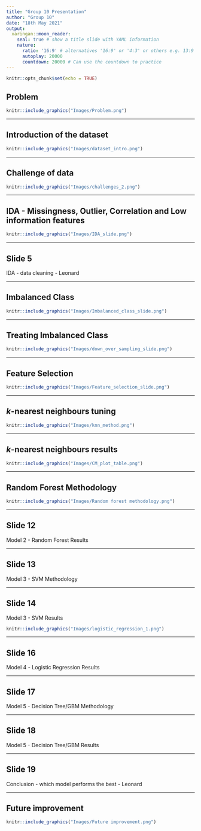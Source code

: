 ---
title: "Group 10 Presentation"
author: "Group 10"
date: "18th May 2021"
output: 
  xaringan::moon_reader:
    seal: true # show a title slide with YAML information
    nature:
      ratio: '16:9' # alternatives '16:9' or '4:3' or others e.g. 13:9
      autoplay: 20000
      countdown: 20000 # Can use the countdown to practice
---

```{r setup, include=FALSE}
knitr::opts_chunk$set(echo = TRUE)
```

## Problem

<!-- The prevalence of diabetes is growing rapidly all over the world. -->

<!-- Hospitalized diabetes patients have a higher risk of hospital readmission after discharge from hospital. -->

<!-- This generates significant burden to the patients and the health care system. -->

<!-- Identifying this group of patients will improve the management of the high readmission rate. -->


```{r, out.width = "1000px", echo=FALSE, fig.align="center"}
knitr::include_graphics("Images/Problem.png")
```


---


## Introduction of the dataset

<!-- Speech (to delete): The dataset we chose for the study represents 10 years of hospital admission cases for patients diagnosed with diabetes. There’re 55 categorical and numerical features that cover a variety of demographical and clinical data. Our goal is to build a model that discriminate patients readmitted within 30 days of discharge against patients readmitted after 30 days or never come back.
-->

```{r, out.width = "900px", echo=FALSE, fig.align="center"}
knitr::include_graphics("Images/dataset_intro.png")
```

---

## Challenge of data

<!-- Speech (to delete): The key challenges for the analysis include: 1) Big data – there’s over 100k observations in our data, which means longer execution time and higher computational cost; 2) data is messy and requires proper cleaning in order to filter outliers, remove duplications and handle missing data; 3) the problem we’re solving is to build a multi-class classifier, which is extension from building a binary model; 4) the classes are imbalanced, thus requires further balancing.

-->

```{r, out.width = "900px", echo=FALSE, fig.align="center"}
knitr::include_graphics("Images/challenges_2.png")
```

---


## IDA - Missingness, Outlier, Correlation and Low information features

```{r, out.width = "900px", echo=FALSE, fig.align="center"}
knitr::include_graphics("Images/IDA_slide.png")
```

---


## Slide 5

IDA - data cleaning - Leonard

---


## Imbalanced Class

```{r, out.width = "900px", echo=FALSE, fig.align="center"}
knitr::include_graphics("Images/Imbalanced_class_slide.png")
```

---


## Treating Imbalanced Class

```{r, out.width = "900px", echo=FALSE, fig.align="center"}
knitr::include_graphics("Images/down_over_sampling_slide.png")
```

---

## Feature Selection

```{r, out.width = "900px", echo=FALSE, fig.align="center"}
knitr::include_graphics("Images/Feature_selection_slide.png")
```

---

## *k*-nearest neighbours tuning

<!-- Speech (to delete): We first consider the k Nearest Neighbours method. -->
<!-- To tune the hyperparameter k for best accuracy while minimizing computational time, we adopt the heuristic that the best k is approximately equal to root N where N is the number of points. -->
<!-- By iterating around this value, we obtain our best k estimate. -->

```{r, out.width = "900px", echo=FALSE, fig.align="center"}
knitr::include_graphics("Images/knn_method.png")
```

---

## *k*-nearest neighbours results

<!-- Looking at this heatmap visualisation of the confusion matrix, we find that the kNN finds it difficult to predict the ‘<30’ and '>30' classes in the test set.  -->
<!-- This means the model is not sensitive to readmissions, which is critical to the goal of our project. -->

```{r, out.width = "1200px", echo=FALSE, fig.align="center"}
knitr::include_graphics("Images/CM_plot_table.png")
```

---

## Random Forest Methodology
<!-- Then we built a random forest model, we firstly tried different dataset to balance the class, and found only down sample data was able to pick up the minority class group. Then we tried different functions and features, and performed hyper-parameter tuning. (with or without: The red highlights indicate tests with best performance.) -->

```{r, out.width = "950px", echo=FALSE, fig.align="center"}
knitr::include_graphics("Images/Random forest methodology.png")
```

---

## Slide 12

Model 2 - Random Forest
Results

---

## Slide 13

Model 3 - SVM
Methodology
<!-- In SVM, we also experimented with different datasets and different features. 
We used Raw data, downsampled and Oversampled data that using SMOTE. 
We also tried training on full features and selected only features.
From those experiments, we found that by using SMOTE data, with all features, it yielded the best performance with test data. 

These experiments used hyperparameters as follows 
-->

---

## Slide 14

Model 3 - SVM
Results
<!-- We fit the model with best hyperparameters, and got the average performance on 5-Fold is around 52%,
Better than the other experiments which only got around 45%

---

## Logistic Regression Methodology

<!-- Speech (to delete): We then fit multinomial logistic regression, which uses maximum likelihood estimation to evaluate the probability of class membership. We applied different combination of up/down sampling and feature selection technique. Model based on raw data and all features gives the best accuracy of around 54%, however like KNN model, sensitivity and specificity for the prediction is highly skewed, with no instances predicted to be in <30 days class. 
-->

```{r, out.width = "900px", echo=FALSE, fig.align="center"}
knitr::include_graphics("Images/logistic_regression_1.png")
```

---

## Slide 16

Model 4 - Logistic Regression
Results

---

## Slide 17

Model 5 - Decision Tree/GBM
Methodology

---

## Slide 18

Model 5 - Decision Tree/GBM
Results

---

## Slide 19

Conclusion - which model performs the best - Leonard

---

## Future improvement

<!-- There are several ways we can improve the performance of the model. Firstly, combine the two classes, patients readmitted within 30 days and  after 30 days, which have similar clinical meanings.
We can also increase observation number, reduce categorical variable levels, adjust threshold for existing models, and try other classification algorithms.-->


```{r, out.width = "900px", echo=FALSE, fig.align="center"}
knitr::include_graphics("Images/Future improvement.png")
```


